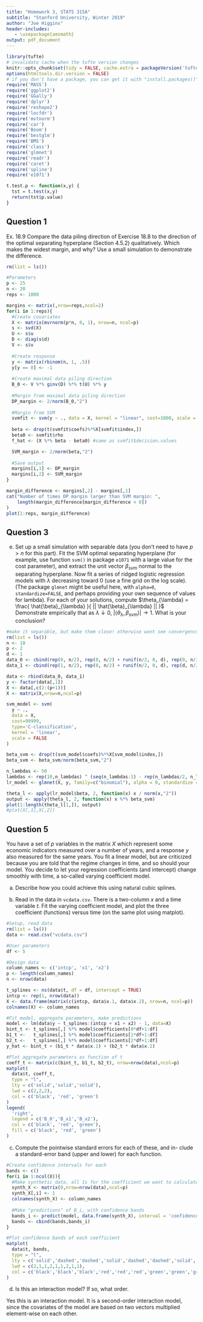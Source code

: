 ```yaml
---
title: "Homework 3, STATS 315A"
subtitle: "Stanford University, Winter 2019"
author: "Joe Higgins"
header-includes:
   - \usepackage{amsmath}
output: pdf_document
---
```


```r
library(tufte)
# invalidate cache when the tufte version changes
knitr::opts_chunk$set(tidy = FALSE, cache.extra = packageVersion('tufte'))
options(htmltools.dir.version = FALSE)
# if you don't have a package, you can get it with "install.packages()"
require('MASS')
require('ggplot2')
require('GGally')
require('dplyr')
require('reshape2')
require('locfdr')
require('mvtnorm')
require('car')
require('Boom')
require('bestglm')
require('BMS')
require('class')
require('glmnet')
require('readr')
require('caret')
require('spline')
require('e1071')

t.test.p <- function(x,y) {
  tst = t.test(x,y)
  return(tst$p.value)
}

```

## Question 1

Ex. 18.9 Compare the data piling direction of Exercise 18.8 to the direction of the optimal separating hyperplane (Section 4.5.2) qualitatively. Which makes the widest margin, and why? Use a small simulation to demonstrate the difference.

```r
rm(list = ls())

#Parameters
p <- 25
n <- 20
reps <- 1000

margins <- matrix(,nrow=reps,ncol=2)
for(i in 1:reps){
  #Create covariates
  X <- matrix(mvrnorm(p*n, 0, 1), nrow=n, ncol=p)
  s <- svd(X)
  U <- s$u
  D <- diag(s$d)
  V <- s$v
  
  #Create response
  y <- matrix(rbinom(n, 1, .5))
  y[y == 0] <- -1
  
  #Create maximal data piling direction
  B_0 <- V %*% ginv(D) %*% t(U) %*% y
  
  #Margin from maximal data piling direction
  DP_margin <- 2/norm(B_0,"2")
  
  #Margin from SVM
  svmfit <- svm(y ~ ., data = X, kernel = "linear", cost=1000, scale = FALSE, type='C-classification')
  
  beta <- drop(t(svmfit$coefs)%*%X[svmfit$index,])
  beta0 <- svmfit$rho
  f_hat <- (X %*% beta - beta0) #same as svmfit$decision.values

  SVM_margin <- 2/norm(beta,"2")
  
  #Save output
  margins[i,1] <- DP_margin
  margins[i,2] <- SVM_margin
}

margin_difference <- margins[,2] - margins[,1]
cat("Number of times DP margin larger than SVM margin: ",
    length(margin_difference[margin_difference < 0])
)
plot(1:reps, margin_difference)

```

## Question 3

(e) Set up a small simulation with separable data (you don’t need to have $p > n$ for this part). Fit the SVM optimal separating hyperplane (for example, use function `svm()` in package `e1071` with a large value for the cost parameter), and extract the unit vector $\beta_{svm}$ normal to the separating hyperplane. Now fit a series of ridged logistic regression models with $\lambda$ decreasing toward 0 (use a fine grid on the log scale). (The package `glmnet` might be useful here, with `alpha=0`, `standardize=FALSE`, and perhaps providing your own sequence of values for lambda). For each of your solutions, compute $\theta_{\lambda} = \frac{ \hat{\beta}_{\lambda} }{ || \hat{\beta}_{\lambda}  || }$
Demonstrate empirically that as $\lambda \downarrow 0$, $|\langle \theta_{\lambda}, \beta_{svm} \rangle| \rightarrow 1$. What is your conclusion?

```r
#make it separable, but make them close! otherwise wont see convergence
rm(list = ls())
n <- 10
p <- 2
d <- 1
data_0 <- cbind(rep(0, n/2), rep(0, n/2) + runif(n/2, 0, d), rep(0, n/2) + runif(n/2, 0, d))
data_1 <- cbind(rep(1, n/2), rep(0, n/2) + runif(n/2, 0, d), rep(d, n/2) + runif(n/2, 0, d))

data <- rbind(data_0, data_1)
y <- factor(data[,1])
X <- data[,c(2:(p+1))]
X <- matrix(X,nrow=n,ncol=p)

svm_model <- svm(
  y ~ ., 
  data = X, 
  cost=99999,
  type='C-classification',
  kernel = 'linear', 
  scale = FALSE
)

beta_svm <- drop(t(svm_model$coefs)%*%X[svm_model$index,])
beta_svm <- beta_svm/norm(beta_svm,"2")

n_lambdas <- 50
lambdas <- rep(10,n_lambdas) ^ (seq(n_lambdas:1) - rep(n_lambdas/2, n_lambdas))
lr_model <- glmnet(X, y, family=c("binomial"), alpha = 0, standardize = FALSE, lambda = lambdas)

theta_l <- apply(lr_model$beta, 2, function(x) x / norm(x,"2"))
output <- apply(theta_l, 2, function(x) x %*% beta_svm)
plot(1:length(theta_l[1,]), output)
#plot(X[,1],X[,2])
```

## Question 5

You have a set of $p$ variables in the matrix $X$ which represent some economic indicators measured over a number of years, and a response $y$ also measured for the same years. You fit a linear model, but are criticized because you are told that the regime changes in time, and so should your model. You decide to let your regression coefficients (and intercept) change smoothly with time, a so-called varying coefficient model.

(a) Describe how you could achieve this using natural cubic splines.

(b) Read in the data in `vcdata.csv`. There is a two-column $x$ and a time variable $t$. Fit the varying coefficient model, and plot the three coefficient (functions) versus time (on the same plot using matplot).

```r
#Setup, read data
rm(list = ls())
data <- read.csv("vcdata.csv")

#User parameters
df <- 5

#Design data
column_names <- c('intcp', 'x1', 'x2')
p <- length(column_names)
n <- nrow(data)

t_splines <- ns(data$t, df = df, intercept = TRUE)
intcp <- rep(1, nrow(data))
X <- data.frame(matrix(c(intcp, data$x.1, data$x.2), nrow=n, ncol=p))
colnames(X) <- column_names

#Fit model, aggregate parameters, make predictions
model <- lm(data$y ~ t_splines:(intcp + x1 + x2) - 1, data=X)
bint_t <- t_splines[,] %*% model$coefficients[0*df+1:df]
b1_t <-   t_splines[,] %*% model$coefficients[1*df+1:df]
b2_t <-   t_splines[,] %*% model$coefficients[2*df+1:df]
y_hat <- bint_t + (b1_t * data$x.1) + (b2_t * data$x.2)

#Plot aggregate parameters as function of t
coeff_t <- matrix(c(bint_t, b1_t, b2_t), nrow=nrow(data),ncol=p)
matplot(
  data$t, coeff_t,
  type = "l",
  lty = c('solid','solid','solid'),
  lwd = c(2,2,2),
  col = c('black', 'red', 'green')
)
legend(
  'right', 
  legend = c('B_0','B_x1','B_x2'), 
  col = c('black', 'red', 'green'),
  fill = c('black', 'red', 'green')
)
```

(c) Compute the pointwise standard errors for each of these, and in- clude a standard-error band (upper and lower) for each function.

```r
#Create confidence intervals for each 
bands <- c()
for(i in 1:ncol(X)){
  #Make synthetic data, all 1s for the coefficient we want to calculate
  synth_X <- matrix(0,nrow=nrow(data),ncol=p)
  synth_X[,i] <- 1
  colnames(synth_X) <- column_names
  
  #Make "predictions" of B_i, with confidence bands
  bands_i <- predict(model, data.frame(synth_X), interval = 'confidence')
  bands <- cbind(bands,bands_i)
}

#Plot confidence bands of each coefficient
matplot(
  data$t, bands,
  type = "l",
  lty = c('solid','dashed','dashed','solid','dashed','dashed','solid','dashed','dashed'),
  lwd = c(2,1,1,2,1,1,2,1,1),
  col = c('black','black','black','red','red','red','green','green','green')
)
```

(d) Is this an interaction model? If so, what order.

Yes this is an interaction model. It is a second-order interaction model, since the covariates of the model are based on two vectors multiplied element-wise on each other.

